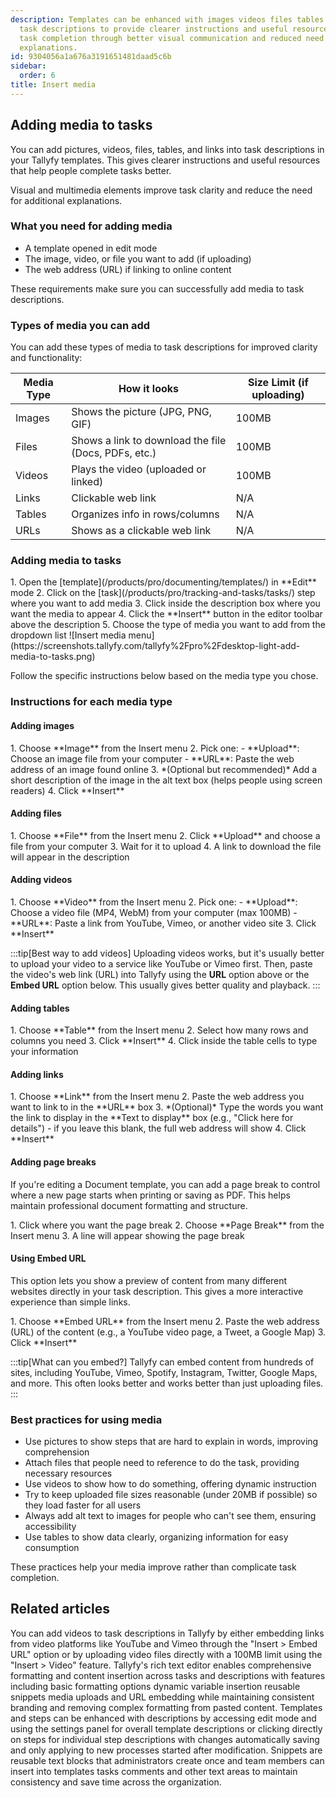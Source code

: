 ```yaml
---
description: Templates can be enhanced with images videos files tables and links in
  task descriptions to provide clearer instructions and useful resources that improve
  task completion through better visual communication and reduced need for additional
  explanations.
id: 9304056a1a676a3191651481daad5c6b
sidebar:
  order: 6
title: Insert media
---
```



## Adding media to tasks

You can add pictures, videos, files, tables, and links into task descriptions in your Tallyfy templates. This gives clearer instructions and useful resources that help people complete tasks better.

Visual and multimedia elements improve task clarity and reduce the need for additional explanations.

### What you need for adding media
- A template opened in edit mode
- The image, video, or file you want to add (if uploading)
- The web address (URL) if linking to online content

These requirements make sure you can successfully add media to task descriptions.

### Types of media you can add

You can add these types of media to task descriptions for improved clarity and functionality:

| Media Type | How it looks | Size Limit (if uploading) |
|------------|--------------|--------------------------|
| Images | Shows the picture (JPG, PNG, GIF) | 100MB |
| Files | Shows a link to download the file (Docs, PDFs, etc.) | 100MB |
| Videos | Plays the video (uploaded or linked) | 100MB |
| Links | Clickable web link | N/A |
| Tables | Organizes info in rows/columns | N/A |
| URLs | Shows as a clickable web link | N/A |

### Adding media to tasks

<Steps>
1. Open the [template](/products/pro/documenting/templates/) in **Edit** mode
2. Click on the [task](/products/pro/tracking-and-tasks/tasks/) step where you want to add media
3. Click inside the description box where you want the media to appear
4. Click the **Insert** button in the editor toolbar above the description
5. Choose the type of media you want to add from the dropdown list
   ![Insert media menu](https://screenshots.tallyfy.com/tallyfy%2Fpro%2Fdesktop-light-add-media-to-tasks.png)
</Steps>

Follow the specific instructions below based on the media type you chose.

### Instructions for each media type

#### Adding images
<Steps>
1. Choose **Image** from the Insert menu
2. Pick one:
   - **Upload**: Choose an image file from your computer
   - **URL**: Paste the web address of an image found online
3. *(Optional but recommended)* Add a short description of the image in the alt text box (helps people using screen readers)
4. Click **Insert**
</Steps>

#### Adding files
<Steps>
1. Choose **File** from the Insert menu
2. Click **Upload** and choose a file from your computer
3. Wait for it to upload
4. A link to download the file will appear in the description
</Steps>

#### Adding videos
<Steps>
1. Choose **Video** from the Insert menu
2. Pick one:
   - **Upload**: Choose a video file (MP4, WebM) from your computer (max 100MB)
   - **URL**: Paste a link from YouTube, Vimeo, or another video site
3. Click **Insert**
</Steps>

:::tip[Best way to add videos]
Uploading videos works, but it's usually better to upload your video to a service like YouTube or Vimeo first. Then, paste the video's web link (URL) into Tallyfy using the **URL** option above or the **Embed URL** option below. This usually gives better quality and playback.
:::

#### Adding tables
<Steps>
1. Choose **Table** from the Insert menu
2. Select how many rows and columns you need
3. Click **Insert**
4. Click inside the table cells to type your information
</Steps>

#### Adding links
<Steps>
1. Choose **Link** from the Insert menu
2. Paste the web address you want to link to in the **URL** box
3. *(Optional)* Type the words you want the link to display in the **Text to display** box (e.g., "Click here for details") - if you leave this blank, the full web address will show
4. Click **Insert**
</Steps>

#### Adding page breaks

If you're editing a Document template, you can add a page break to control where a new page starts when printing or saving as PDF. This helps maintain professional document formatting and structure.

<Steps>
1. Click where you want the page break
2. Choose **Page Break** from the Insert menu
3. A line will appear showing the page break
</Steps>

#### Using Embed URL

This option lets you show a preview of content from many different websites directly in your task description. This gives a more interactive experience than simple links.

<Steps>
1. Choose **Embed URL** from the Insert menu
2. Paste the web address (URL) of the content (e.g., a YouTube video page, a Tweet, a Google Map)
3. Click **Insert**
</Steps>

:::tip[What can you embed?]
Tallyfy can embed content from hundreds of sites, including YouTube, Vimeo, Spotify, Instagram, Twitter, Google Maps, and more. This often looks better and works better than just uploading files.
:::

### Best practices for using media
- Use pictures to show steps that are hard to explain in words, improving comprehension
- Attach files that people need to reference to do the task, providing necessary resources
- Use videos to show how to do something, offering dynamic instruction
- Try to keep uploaded file sizes reasonable (under 20MB if possible) so they load faster for all users
- Always add alt text to images for people who can't see them, ensuring accessibility
- Use tables to show data clearly, organizing information for easy consumption

These practices help your media improve rather than complicate task completion.


## Related articles
<CardGrid>
<LinkTitleCard header="<b>Edit Task > Add videos to a task</b>" href="/products/pro/tracking-and-tasks/tasks/edit-task/how-can-i-add-videos-to-my-tallyfy-process/" > You can add videos to task descriptions in Tallyfy by either embedding links from video platforms like YouTube and Vimeo through the "Insert > Embed URL" option or by uploading video files directly with a 100MB limit using the "Insert > Video" feature. </LinkTitleCard>
<LinkTitleCard header="<b>Edit Task > The rich text editor</b>" href="/products/pro/tracking-and-tasks/tasks/edit-task/how-can-i-use-tallyfys-rich-text-editor-for-tasks/" > Tallyfy's rich text editor enables comprehensive formatting and content insertion across tasks and descriptions with features including basic formatting options dynamic variable insertion reusable snippets media uploads and URL embedding while maintaining consistent branding and removing complex formatting from pasted content. </LinkTitleCard>
<LinkTitleCard header="<b>Edit Templates > Add a description to a template</b>" href="/products/pro/documenting/templates/edit-templates/add-description/" > Templates and steps can be enhanced with descriptions by accessing edit mode and using the settings panel for overall template descriptions or clicking directly on steps for individual step descriptions with changes automatically saving and only applying to new processes started after modification. </LinkTitleCard>
<LinkTitleCard header="<b>Snippets > Use snippets</b>" href="/products/pro/documenting/templates/snippets/how-can-i-use-snippets-to-simplify-workflow-in-tallyfy/" > Snippets are reusable text blocks that administrators create once and team members can insert into templates tasks comments and other text areas to maintain consistency and save time across the organization. </LinkTitleCard>
</CardGrid>